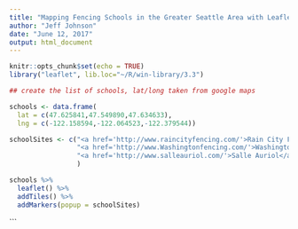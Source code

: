 ```yaml
---
title: "Mapping Fencing Schools in the Greater Seattle Area with Leaflet"
author: "Jeff Johnson"
date: "June 12, 2017"
output: html_document
---
```


```r
knitr::opts_chunk$set(echo = TRUE)
library("leaflet", lib.loc="~/R/win-library/3.3")
```



``` r
## create the list of schools, lat/long taken from google maps

schools <- data.frame(
  lat = c(47.625841,47.549890,47.634633),
  lng = c(-122.158594,-122.064523,-122.379544))

schoolSites <- c("<a href='http://www.raincityfencing.com/'>Rain City Fencing</a>",
                 "<a href='http://www.Washingtonfencing.com/'>Washington Fencing Academy</a>",
                 "<a href='http://www.salleauriol.com/'>Salle Auriol</a>"
                 )

schools %>%
  leaflet() %>%
  addTiles() %>%
  addMarkers(popup = schoolSites)
```

```

